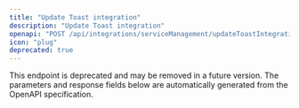 ```yaml
---
title: "Update Toast integration"
description: "Update Toast integration"
openapi: "POST /api/integrations/serviceManagement/updateToastIntegration"
icon: "plug"
deprecated: true
---
```


<Warning>
This endpoint is deprecated and may be removed in a future version.
</Warning>

<Note>
The parameters and response fields below are automatically generated from the OpenAPI specification.
</Note>

